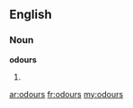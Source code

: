 ==English==

===Noun===
'''odours'''

# {{plural of|[[odour]]}}

[[ar:odours]]
[[fr:odours]]
[[my:odours]]